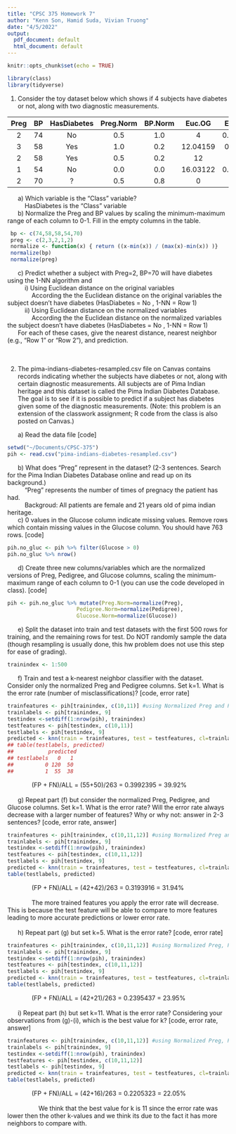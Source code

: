 ```yaml
---
title: "CPSC 375 Homework 7"
author: "Kenn Son, Hamid Suda, Vivian Truong"
date: "4/5/2022"
output:
  pdf_document: default
  html_document: default
---
```


```r
knitr::opts_chunk$set(echo = TRUE)
```

```r
library(class)
library(tidyverse)
```

1. Consider the toy dataset below which shows if 4 subjects have diabetes or not, along with two diagnostic measurements.

| Preg | BP |HasDiabetes|Preg.Norm|BP.Norm|Euc.OG|Euc.Norm|
|:----:|:--:|:---------:|:-------:|:-----:|:----:|:------:|
| 2 | 74 | No | 0.5 | 1.0 | 4 | 0.5385165 | 0.2 |
| 3 | 58 | Yes | 1.0 | 0.2 | 12.04159 | 0.781025 |
| 2 | 58 | Yes | 0.5 | 0.2 | 12 | .6 |
| 1 | 54 | No | 0.0 | 0.0 | 16.03122 | 0.9433981 |
| 2 | 70| ? | 0.5 | 0.8 | 0 | 0 |


|       a) Which variable is the “Class” variable?
|           HasDiabetes is the "Class" variable

|       b) Normalize the Preg and BP values by scaling the minimum-maximum range of each column to 0-1. Fill in the empty columns in the table.
|

```r
 bp <- c(74,58,58,54,70)
 preg <- c(2,3,2,1,2)
 normalize <- function(x) { return ((x-min(x)) / (max(x)-min(x)) )}
 normalize(bp)
 normalize(preg)
```

|       c) Predict whether a subject with Preg=2, BP=70 will have diabetes using the 1-NN algorithm and 

|           i) Using Euclidean distance on the original variables
|               According the the Euclidean distance on the original variables the subject doesn't have diabetes (HasDiabetes = No , 1-NN = Row 1) 

|           ii) Using Euclidean distance on the normalized variables
|               According the the Euclidean distance on the normalized variables the subject doesn't have diabetes (HasDiabetes = No , 1-NN = Row 1) 

|       For each of these cases, give the nearest distance, nearest neighbor (e.g., “Row 1” or “Row 2”), and prediction.
|
|
|

2. The pima-indians-diabetes-resampled.csv file on Canvas contains records indicating whether the subjects have diabetes or not, along with certain diagnostic measurements. All subjects are of Pima Indian heritage and this dataset is called the Pima Indian Diabetes Database. The goal is to see if it is possible to predict if a subject has diabetes given some of the diagnostic measurements. (Note: this problem is an extension of the classwork assignment; R code from the class is also posted on Canvas.)

|       a) Read the data file [code]

```r
setwd("~/Documents/CPSC-375")
pih <- read.csv("pima-indians-diabetes-resampled.csv")
```

|       b) What does “Preg” represent in the dataset? (2-3 sentences. Search for the Pima Indian Diabetes Database online and read up on its background.)
|           "Preg" represents the number of times of pregnacy the patient has had.
|           Backgroud: All patients are female and 21 years old of pima indian heritage.

|       c) 0 values in the Glucose column indicate missing values. Remove rows which contain missing values in the Glucose column. You should have 763 rows. [code]

```r
pih.no_gluc <- pih %>% filter(Glucose > 0)
pih.no_gluc %>% nrow()
```

|       d) Create three new columns/variables which are the normalized versions of Preg, Pedigree, and Glucose columns, scaling the minimum-maximum range of each column to 0-1 (you can use the code developed in class). [code]

```r
pih <- pih.no_gluc %>% mutate(Preg.Norm=normalize(Preg),  
                      Pedigree.Norm=normalize(Pedigree),
                      Glucose.Norm=normalize(Glucose))
```

|       e) Split the dataset into train and test datasets with the first 500 rows for training, and the remaining rows for test. Do NOT randomly sample the data (though resampling is usually done, this hw problem does not use this step for ease of grading).

```r
trainindex <- 1:500
```

|       f) Train and test a k-nearest neighbor classifier with the dataset. Consider only the normalized Preg and Pedigree columns. Set k=1. What is the error rate (number of misclassifications)? [code, error rate]

```r
trainfeatures <- pih[trainindex, c(10,11)] #using Normalized Preg and Pedigree
trainlabels <- pih[trainindex, 9]
testindex <-setdiff(1:nrow(pih), trainindex)
testfeatures <- pih[testindex, c(10,11)]
testlabels <- pih[testindex, 9]
predicted <- knn(train = trainfeatures, test = testfeatures, cl=trainlabels, k=1)
## table(testlabels, predicted)
##           predicted
## testlabels   0   1
##          0 120  50
##          1  55  38
```

|               (FP + FN)/ALL = (55+50)/263 = 0.3992395 = 39.92%
|
|       g) Repeat part (f) but consider the normalized Preg, Pedigree, and Glucose columns. Set k=1. What is the error rate? Will the error rate always decrease with a larger number of features? Why or why not: answer in 2-3 sentences? [code, error rate, answer]

```r
trainfeatures <- pih[trainindex, c(10,11,12)] #using Normalized Preg and Pedigree
trainlabels <- pih[trainindex, 9]
testindex <-setdiff(1:nrow(pih), trainindex)
testfeatures <- pih[testindex, c(10,11,12)]
testlabels <- pih[testindex, 9]
predicted <- knn(train = trainfeatures, test = testfeatures, cl=trainlabels, k=1)
table(testlabels, predicted)
```

|               (FP + FN)/ALL = (42+42)/263 = 0.3193916 = 31.94%
|
|               The more trained features you apply the error rate will decrease. This is because the test feature will be able to compare to more features leading to more accurate predictions or lower error rate.
|
|       h) Repeat part (g) but set k=5. What is the error rate? [code, error rate]

```r
trainfeatures <- pih[trainindex, c(10,11,12)] #using Normalized Preg, Pedigree and Glucose
trainlabels <- pih[trainindex, 9]
testindex <-setdiff(1:nrow(pih), trainindex)
testfeatures <- pih[testindex, c(10,11,12)]
testlabels <- pih[testindex, 9]
predicted <- knn(train = trainfeatures, test = testfeatures, cl=trainlabels, k=5)
table(testlabels, predicted)
```

|               (FP + FN)/ALL = (42+21)/263 = 0.2395437 = 23.95%
|
|       i) Repeat part (h) but set k=11. What is the error rate? Considering your observations from (g)-(i), which is the best value for k? [code, error rate, answer]

```r
trainfeatures <- pih[trainindex, c(10,11,12)] #using Normalized Preg, Pedigree and Glucose
trainlabels <- pih[trainindex, 9]
testindex <-setdiff(1:nrow(pih), trainindex)
testfeatures <- pih[testindex, c(10,11,12)]
testlabels <- pih[testindex, 9]
predicted <- knn(train = trainfeatures, test = testfeatures, cl=trainlabels, k=11)
table(testlabels, predicted)
```

|               (FP + FN)/ALL = (42+16)/263 = 0.2205323 = 22.05%
|
|                   We think that the best value for k is 11 since the error rate was lower then the other k-values and we think its due to the fact it has more neighbors to compare with.
